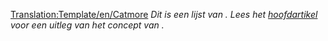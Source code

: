 <noinclude>[[Translation:Template/en/Catmore]]</noinclude><noinclude></noinclude>
''Dit is een lijst van {{PAGENAME}}. Lees het [[{{PAGENAME}}|hoofdartikel]] voor een uitleg van het concept van {{PAGENAME}}.''